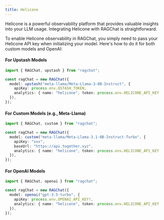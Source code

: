 ```yaml
---
title: Helicone
---
```


Helicone is a powerful observability platform that provides valuable insights into your LLM usage. Integrating Helicone with RAGChat is straightforward.

To enable Helicone observability in RAGChat, you simply need to pass your Helicone API key when initializing your model. Here's how to do it for both custom models and OpenAI:

#### For Upstash Models

```ts
import { RAGChat, upstash } from "ragchat";

const ragChat = new RAGChat({
  model: upstash("meta-llama/Meta-Llama-3-8B-Instruct", {
    apiKey: process.env.QSTASH_TOKEN,
    analytics: { name: "helicone", token: process.env.HELICONE_API_KEY },
  }),
});
```

#### For Custom Models (e.g., Meta-Llama)

```ts
import { RAGChat, custom } from "ragchat";

const ragChat = new RAGChat({
  model: custom("meta-llama/Meta-Llama-3.1-8B-Instruct-Turbo", {
    apiKey: "xxx",
    baseUrl: "https://api.together.xyz",
    analytics: { name: "helicone", token: process.env.HELICONE_API_KEY! },
  }),
});
```

#### For OpenAI Models

```ts
import { RAGChat, openai } from "ragchat";

const ragChat = new RAGChat({
  model: openai("gpt-3.5-turbo", {
    apiKey: process.env.OPENAI_API_KEY!,
    analytics: { name: "helicone", token: process.env.HELICONE_API_KEY },
  }),
});
```
